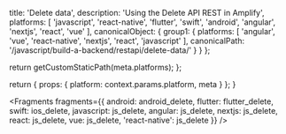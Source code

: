 
  title: 'Delete data',
  description: 'Using the Delete API REST in Amplify',
  platforms: [
    'javascript',
    'react-native',
    'flutter',
    'swift',
    'android',
    'angular',
    'nextjs',
    'react',
    'vue'
  ],
  canonicalObject: {
    group1: {
      platforms: [
        'angular',
        'vue',
        'react-native',
        'nextjs',
        'react',
        'javascript'
      ],
      canonicalPath: '/javascript/build-a-backend/restapi/delete-data/'
    }
  }
};

  return getCustomStaticPath(meta.platforms);
};

  return {
    props: {
      platform: context.params.platform,
      meta
    }
  };
}


<Fragments
  fragments={{
    android: android_delete,
    flutter: flutter_delete,
    swift: ios_delete,
    javascript: js_delete,
    angular: js_delete,
    nextjs: js_delete,
    react: js_delete,
    vue: js_delete,
    'react-native': js_delete
  }}
/>
